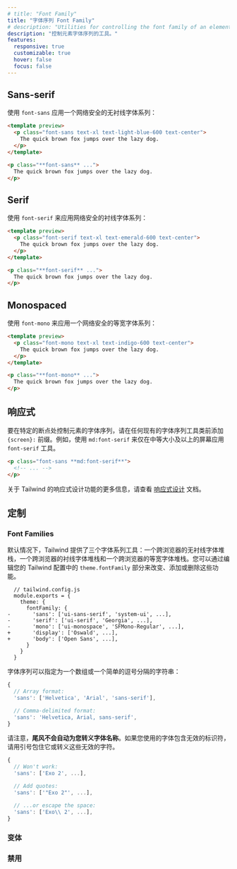 ```yaml
---
# title: "Font Family"
title: "字体序列 Font Family"
# description: "Utilities for controlling the font family of an element."
description: "控制元素字体序列的工具。"
features:
  responsive: true
  customizable: true
  hover: false
  focus: false
---
```




## Sans-serif

<!-- Use `font-sans` to apply a web safe sans-serif font family: -->
使用 `font-sans` 应用一个网络安全的无衬线字体系列：

```html lightBlue
<template preview>
  <p class="font-sans text-xl text-light-blue-600 text-center">
    The quick brown fox jumps over the lazy dog.
  </p>
</template>

<p class="**font-sans** ...">
  The quick brown fox jumps over the lazy dog.
</p>
```

## Serif

<!-- Use `font-serif` to apply a web safe serif font family: -->
使用 `font-serif` 来应用网络安全的衬线字体系列：

```html emerald
<template preview>
  <p class="font-serif text-xl text-emerald-600 text-center">
    The quick brown fox jumps over the lazy dog.
  </p>
</template>

<p class="**font-serif** ...">
  The quick brown fox jumps over the lazy dog.
</p>
```

## Monospaced

<!-- Use `font-mono` to apply a web safe monospaced font family: -->
使用 `font-mono` 来应用一个网络安全的等宽字体系列：

```html indigo
<template preview>
  <p class="font-mono text-xl text-indigo-600 text-center">
    The quick brown fox jumps over the lazy dog.
  </p>
</template>

<p class="**font-mono** ...">
  The quick brown fox jumps over the lazy dog.
</p>
```

## 响应式

<!-- To control the font family of an element at a specific breakpoint, add a `{screen}:` prefix to any existing font family utility class. For example, use `md:font-serif` to apply the `font-serif` utility at only medium screen sizes and above. -->
要在特定的断点处控制元素的字体序列，请在任何现有的字体序列工具类前添加 `{screen}:` 前缀。例如，使用 `md:font-serif` 来仅在中等大小及以上的屏幕应用 `font-serif` 工具。

```html
<p class="font-sans **md:font-serif**">
  <!-- ... -->
</p>
```

<!-- For more information about Tailwind's responsive design features, check out the [Responsive Design](/docs/responsive-design) documentation. -->
关于 Tailwind 的响应式设计功能的更多信息，请查看 [响应式设计](/docs/responsive-design) 文档。

## 定制

### Font Families

<!-- By default Tailwind provides three font family utilities: a cross-browser sans-serif stack, a cross-browser serif stack, and a cross-browser monospaced stack. You can change, add, or remove these by editing the `theme.fontFamily` section of your Tailwind config. -->
默认情况下，Tailwind 提供了三个字体系列工具：一个跨浏览器的无衬线字体堆栈，一个跨浏览器的衬线字体堆栈和一个跨浏览器的等宽字体堆栈。您可以通过编辑您的 Tailwind 配置中的 `theme.fontFamily` 部分来改变、添加或删除这些功能。

```diff-js
  // tailwind.config.js
  module.exports = {
    theme: {
      fontFamily: {
-       'sans': ['ui-sans-serif', 'system-ui', ...],
-       'serif': ['ui-serif', 'Georgia', ...],
-       'mono': ['ui-monospace', 'SFMono-Regular', ...],
+       'display': ['Oswald', ...],
+       'body': ['Open Sans', ...],
      }
    }
  }
```

<!-- Font families can be specified as an array or as a simple comma-delimited string: -->
字体序列可以指定为一个数组或一个简单的逗号分隔的字符串：

```js
{
  // Array format:
  'sans': ['Helvetica', 'Arial', 'sans-serif'],

  // Comma-delimited format:
  'sans': 'Helvetica, Arial, sans-serif',
}
```

<!-- Note that **Tailwind does not automatically escape font names** for you. If you're using a font that contains an invalid identifier, wrap it in quotes or escape the invalid characters. -->
请注意，**尾风不会自动为您转义字体名称**。如果您使用的字体包含无效的标识符，请用引号包住它或转义这些无效的字符。

```js
{
  // Won't work:
  'sans': ['Exo 2', ...],

  // Add quotes:
  'sans': ['"Exo 2"', ...],

  // ...or escape the space:
  'sans': ['Exo\\ 2', ...],
}

```

### 变体

<Variants plugin="fontFamily" />

### 禁用

<Disabling plugin="fontFamily" />

